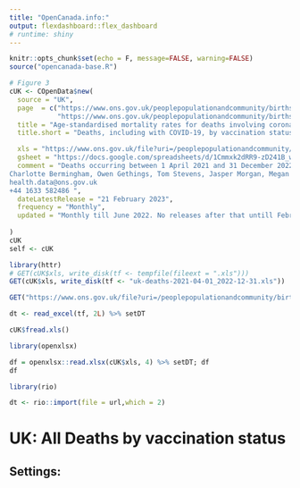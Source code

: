 ```yaml
---
title: "OpenCanada.info:"
output: flexdashboard::flex_dashboard
# runtime: shiny
---
```


```r
knitr::opts_chunk$set(echo = F, message=FALSE, warning=FALSE)
source("opencanada-base.R")
```

```r

# Figure 3
cUK <- COpenData$new(
  source = "UK",
  page  = c("https://www.ons.gov.uk/peoplepopulationandcommunity/birthsdeathsandmarriages/deaths/bulletins/deathsinvolvingcovid19byvaccinationstatusengland/latest",
            "https://www.ons.gov.uk/peoplepopulationandcommunity/birthsdeathsandmarriages/deaths/datasets/deathsbyvaccinationstatusengland"),
  title = "Age-standardised mortality rates for deaths involving coronavirus (COVID-19), non-COVID-19 deaths and all deaths by vaccination status, broken down by age group.",
  title.short = "Deaths, including with COVID-19, by vaccination status and age",

  xls = "https://www.ons.gov.uk/file?uri=/peoplepopulationandcommunity/birthsdeathsandmarriages/deaths/datasets/deathsbyvaccinationstatusengland/deathsoccurringbetween1april2021and31december2022/referencetablefeb213.xlsx", 
  gsheet = "https://docs.google.com/spreadsheets/d/1Cmmxk2dRR9-zD241B_wl7bv9CxmTm0crVLJyS8tUtaE/edit?usp=sharing",
  comment = "Deaths occurring between 1 April 2021 and 31 December 2022 edition of this dataset. Data for 1 January 2021 available on the same site. Contact details for this dataset: 
Charlotte Bermingham, Owen Gethings, Tom Stevens, Jasper Morgan, Megan Munro, Piotr Pawelek, Vahé Nafilyan
health.data@ons.gov.uk
+44 1633 582486 ", 
  dateLatestRelease = "21 February 2023",
  frequency = "Monthly",
  updated = "Monthly till June 2022. No releases after that untill February 2023"
  
)
cUK
self <- cUK

library(httr)
# GET(cUK$xls, write_disk(tf <- tempfile(fileext = ".xls")))
GET(cUK$xls, write_disk(tf <- "uk-deaths-2021-04-01_2022-12-31.xls"))

GET("https://www.ons.gov.uk/file?uri=/peoplepopulationandcommunity/birthsdeathsandmarriages/deaths/datasets/deathsbyvaccinationstatusengland/deathsoccurringbetween1january2021and31may2022/referencetable06072022accessible.xlsx", write_disk(tf <- "uk-deaths-2021-01-01_2022-05-31.xls"))

dt <- read_excel(tf, 2L) %>% setDT

cUK$fread.xls()

library(openxlsx)

df = openxlsx::read.xlsx(cUK$xls, 4) %>% setDT; df
df

library(rio)

dt <- rio::import(file = url,which = 2)

```


# UK: All Deaths by vaccination status {data-orientation=columns, data-navmenu="World"}


## Settings: {.sidebar}


## 


### 

